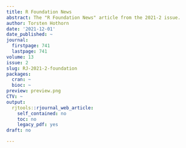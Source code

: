 ```yaml
---
title: R Foundation News
abstract: The "R Foundation News" article from the 2021-2 issue.
author: Torsten Hothorn
date: '2021-12-01'
date_published: ~
journal:
  firstpage: 741
  lastpage: 741
volume: 13
issue: 2
slug: RJ-2021-2-foundation
packages:
  cran: ~
  bioc: ~
preview: preview.png
CTV: ~
output:
  rjtools::rjournal_web_article:
    self_contained: no
    toc: no
    legacy_pdf: yes
draft: no

---
```

